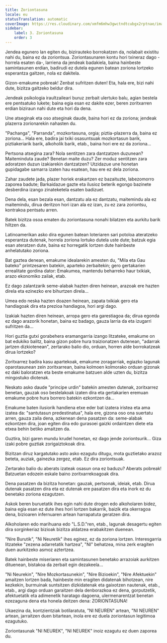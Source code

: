 ```yaml
---
title: Zoriontasuna
locale: eu
statusTranslation: automatic
coverImage: https://res.cloudinary.com/xmfm6mhw3gwctndtcubgx2rptnae/image/upload/v1741354419/small_cover_la_gran_rebelion_28716e29d2.webp
sidebar:
    label: 3. Zoriontasuna
    order: 3
---
```

Jendea egunero lan egiten du, bizirauteko borrokatzen da, nolabait existitu nahi du, baina ez da zoriontsua. Zoriontasunaren kontu hori txineraz dago -horrela esaten da-, larriena da jendeak badakiela, baina hainbeste samintasunen erdian, badirudi ez dutela egunen batean zoriona lortzeko esperantza galtzen, nola ez dakitela.

Gizon-emakume pobreak! Zenbat sufritzen duten! Eta, hala ere, bizi nahi dute, bizitza galtzeko beldur dira.

Jendeak psikologia iraultzaileari buruz zerbait ulertuko balu, agian bestela ere pentsatuko lukete; baina egia esan ez dakite ezer, beren zoritxarren erdian biziraun nahi dute eta hori da dena.

Une atseginak eta oso atseginak daude, baina hori ez da zoriona; jendeak plazerra zorionarekin nahasten du.

"Pachanga", "Parranda", mozkortasuna, orgia; piztia-plazerra da, baina ez zoriona... Hala ere, badira jai txiki osasuntsuak mozkortasun barik, piztiakeriarik barik, alkoholik barik, etab., baina hori ere ez da zoriona...

Pertsona atsegina zara? Nola sentitzen zara dantzatzen duzunean? Maiteminduta zaude? Benetan maite duzu? Zer moduz sentitzen zara adoratzen duzun izakiarekin dantzatzen? Utzidazue une honetan gupidagabe samarra izaten hau esatean, hau ere ez dela zoriona.

Zahar zaudete jada, plazer horiek erakartzen ez bazaituzte, labezomorro zaporea badute; Barkaidazue gazte eta ilusioz beterik egongo bazinete desberdina izango zinateketela esaten badizuet.

Dena dela, esan bezala esan, dantzatu ala ez dantzatu, maitemindu ala ez maitemindu, dirua deritzon hori izan ala ez izan, zu ez zara zoriontsu, kontrakoa pentsatu arren.

Batek bizitza osoa ematen du zoriontasuna nonahi bilatzen eta aurkitu barik hiltzen da.

Latinoamerikan asko dira egunen batean loteriaren sari potoloa ateratzeko esperantza dutenak, horrela zoriona lortuko dutela uste dute; batzuk egia esan ateratzen dute, baina ez horregatik lortzen dute hainbeste anhelatutako zoriona.

Bat gaztea denean, emakume idealarekin amesten du, "Mila eta Gau bateko" printzesaren batekin, aparteko zerbaitekin; gero gertakarien errealitate gordina dator: Emakumea, mantendu beharreko haur txikiak, arazo ekonomiko zailak, etab.

Ez dago zalantzarik seme-alabak hazten diren heinean, arazoak ere hazten direla eta ezinezko ere bihurtzen direla...

Umea edo neska hazten doazen heinean, zapata txikiak gero eta handiagoak dira eta prezioa handiagoa, hori argi dago.

Izakiak hazten diren heinean, arropa gero eta garestiagoa da; dirua egonda ez dago arazorik honetan, baina ez badago, gauza larria da eta izugarri sufritzen da...

Hori guztia gutxi gorabehera eramangarria izango litzateke, emakume on bat edukiko balitz, baina gizon pobre hura traizionatzen dutenean, "adarrak jartzen dizkiotenean", zertarako balio dio, orduan, horren alde borrokatzeak dirua lortzeko?

Zoritxarrez badira kasu apartekoak, emakume zoragarriak, egiazko lagunak oparotasunean zein zoritxarrean, baina kolmoen kolmorako orduan gizonak ez daki baloratzen eta beste emakume batzuen alde uzten du, bizitza mingostuko diotenak.

Neskato asko daude "principe urdin" batekin amesten dutenak, zoritxarrez benetan, gauzak oso bestelakoak izaten dira eta gertakarien eremuan emakume pobre hura borrero batekin ezkontzen da...

Emakume baten ilusiorik handiena etxe eder bat izatera iristea eta ama izatea da: "santutasun predestinatua", hala ere, gizona oso ona suertatu arren, gauza zaila dena, azkenean dena pasatzen da: seme-alabak ezkontzen dira, joan egiten dira edo gurasoei gaizki ordaintzen diete eta etxea behin betiko amaitzen da.

Guztira, bizi garen mundu krudel honetan, ez dago jende zoriontsurik... Giza izaki pobre guztiak zorigaiztokoak dira.

Bizitzan diruz kargatutako asto asko ezagutu ditugu, mota guztietako arazoz beteta, auziak, gainezka zergez, etab. Ez dira zoriontsuak.

Zertarako balio du aberats izateak osasun ona ez baduzu? Aberats pobreak! Batzuetan edozein eskale baino zoritxarrekoagoak dira.

Dena pasatzen da bizitza honetan: gauzak, pertsonak, ideiak, etab. Dirua dutenak pasatzen dira eta ez dutenak ere pasatzen dira eta inork ez du benetako zoriona ezagutzen.

Askok beren buruetatik ihes egin nahi dute drogen edo alkoholaren bidez, baina egia esan ez dute ihes hori lortzen bakarrik, baizik eta okerragoa dena, bizioaren infernuaren artean harrapatuta geratzen dira.

Alkoholaren edo marihuana edo "L.S.D."ren, etab., lagunak desagertu egiten dira sorginkeriaz bizioak bizitza aldatzea erabakitzen duenean.

"Nire Burutik", "Ni Neuretik" ihes eginez, ez da zoriona lortzen. Interesgarria litzateke "zezena adarretatik hartzea", "NI" behatzea, mina zerk eragiten duen aurkitzeko asmoz aztertzea.

Batek hainbeste miseriaren eta samintasunen benetako arrazoiak aurkitzen dituenean, bistakoa da zerbait egin dezakeela...

"Ni Neurekin", "Nire Mozkortasunekin", "Nire Bizioekin", "Nire Afektuekin" amaitzen lortzen bada, hainbeste min eragiten didatenak bihotzean, nire kezkekin, burmuinak suntsitzen dizkidatenak eta gaixotzen nautenak, etab., etab., argi dago orduan garaitzen dela denborazkoa ez dena, gorputzetik, afektuetatik eta adimenetik haratago dagoena, ulermenarentzat benetan ezezaguna dena eta honela deitzen dena: ZORIONTASUNA!

Ukaezina da, kontzientziak botilaratuta, "NI NEUREN" artean, "NI NEUREN" artean, jarraitzen duen bitartean, inola ere ez duela zoriontasun legitimoa ezagutuko.

Zoriontasunak "NI NEUREK", "NI NEUREK" inoiz ezagutu ez duen zaporea du.

